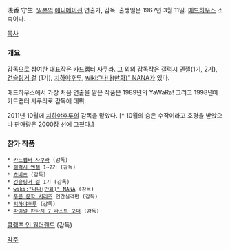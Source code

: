 浅香 守生. [[일본]]의 [[애니메이션]] 연출가, 감독. 출생일은 1967년 3월 11일.
[[매드하우스]] 소속이다.

[[목차]]
=== 개요 ===

감독으로 참여한 대표작은 [[카드캡터 사쿠라]]. 그 외의 감독작은 [[갤럭시 엔젤]](1기, 2기), [[건슬링거 걸]] (1기), [[치하야후루]], [[wiki:"나나(만화)" NANA]]가 있다.

매드하우스에서 가장 처음 연출을 맡은 작품은 1989년의 YaWaRa! 그리고 1998년에 카드캡터 사쿠라로 감독에 데뷔.

2011년 10월에 [[치하야후루]]의 감독을 맡았다. [* 10월의 숨은 수작이라고 호평을 받았으나 판매량은 2000장 선에 그쳤다.]

=== 참가 작품 ===

 * [[카드캡터 사쿠라]] (감독)
 * [[갤럭시 엔젤]] 1~2기 (감독)
 * [[쵸비츠]] (감독)
 * [[건슬링거 걸]] 1기 (감독)
 * [[wiki:"나나(만화)" NANA]] (감독)
 * [[푸른 문학 시리즈]] 인간실격편 (감독)
 * [[치하야후루]] (감독)
 * [[파이널 판타지 7 라스트 오더]] (감독)

[[클램프 인 원더랜드]] (감독)

[[각주]]
